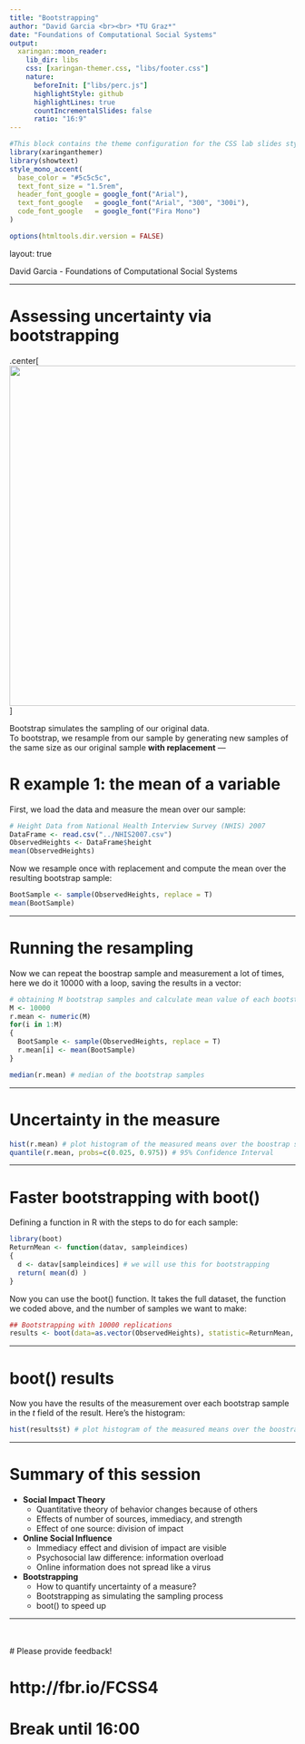 ```yaml
---
title: "Bootstrapping"
author: "David Garcia <br><br> *TU Graz*"
date: "Foundations of Computational Social Systems"
output:
  xaringan::moon_reader:
    lib_dir: libs 
    css: [xaringan-themer.css, "libs/footer.css"]
    nature:
      beforeInit: ["libs/perc.js"]
      highlightStyle: github
      highlightLines: true
      countIncrementalSlides: false
      ratio: "16:9"
---
```



```r
#This block contains the theme configuration for the CSS lab slides style
library(xaringanthemer)
library(showtext)
style_mono_accent(
  base_color = "#5c5c5c",
  text_font_size = "1.5rem",
  header_font_google = google_font("Arial"),
  text_font_google   = google_font("Arial", "300", "300i"),
  code_font_google   = google_font("Fira Mono")
)
```

```r
options(htmltools.dir.version = FALSE)
```

layout: true

<div class="my-footer"><span>David Garcia - Foundations of Computational Social Systems</span></div> 

---

# Assessing uncertainty via bootstrapping

.center[<img src="../Bootstrapping.png" width="600px"/>  ]

Bootstrap simulates the sampling of our original data.  
To bootstrap, we resample from our sample by generating new samples of the same size as our original sample  **with replacement**
---

# R example 1: the mean of a variable

First, we load the data and measure the mean over our sample:
```r
# Height Data from National Health Interview Survey (NHIS) 2007
DataFrame <- read.csv("../NHIS2007.csv")
ObservedHeights <- DataFrame$height
mean(ObservedHeights)
```

Now we resample once with replacement and compute the mean over the resulting bootstrap sample:
```r
BootSample <- sample(ObservedHeights, replace = T)
mean(BootSample)
```

---

# Running the resampling 

Now we can repeat the boostrap sample and measurement a lot of times, here we do it 10000 with a loop, saving the results in a vector:
```r
# obtaining M bootstrap samples and calculate mean value of each bootstrap sample
M <- 10000
r.mean <- numeric(M)
for(i in 1:M)
{
  BootSample <- sample(ObservedHeights, replace = T)
  r.mean[i] <- mean(BootSample)
}

median(r.mean) # median of the bootstrap samples
```

---

# Uncertainty in the measure

```r
hist(r.mean) # plot histogram of the measured means over the boostrap samples
quantile(r.mean, probs=c(0.025, 0.975)) # 95% Confidence Interval
```

---

# Faster bootstrapping with boot()

Defining a function in R with the steps to do for each sample:

```r
library(boot)
ReturnMean <- function(datav, sampleindices) 
{
  d <- datav[sampleindices] # we will use this for bootstrapping
  return( mean(d) )
}
```

Now you can use the boot() function. It takes the full dataset, the function we coded above, and the number of samples we want to make: 

```r
## Bootstrapping with 10000 replications
results <- boot(data=as.vector(ObservedHeights), statistic=ReturnMean, R=10000)
```

---

# boot() results

Now you have the results of the measurement over each bootstrap sample in the $t$ field of the result. Here's the histogram:

```r
hist(results$t) # plot histogram of the measured means over the boostrap samples
```

---

# Summary of this session

- **Social Impact Theory**
  - Quantitative theory of behavior changes because of others
  - Effects of number of sources, immediacy, and strength
  - Effect of one source: division of impact
  

- **Online Social Influence**
  - Immediacy effect and division of impact are visible
  - Psychosocial law difference: information overload
  - Online information does not spread like a virus
  
  
- **Bootstrapping**
  - How to quantify uncertainty of a measure?
  - Bootstrapping as simulating the sampling process
  - boot() to speed up

---
<br>
<br>
# Please provide feedback!

# http://fbr.io/FCSS4

# Break until 16:00